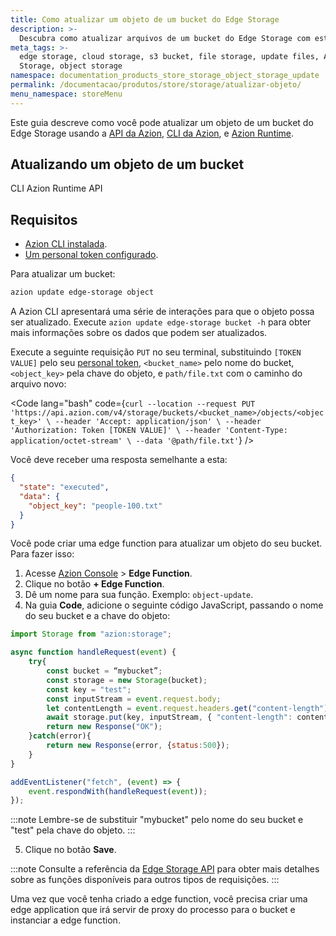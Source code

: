 ```yaml
---
title: Como atualizar um objeto de um bucket do Edge Storage
description: >-
  Descubra como atualizar arquivos de um bucket do Edge Storage com este guia.
meta_tags: >-
  edge storage, cloud storage, s3 bucket, file storage, update files, Azion Edge
  Storage, object storage
namespace: documentation_products_store_storage_object_storage_update
permalink: /documentacao/produtos/store/storage/atualizar-objeto/
menu_namespace: storeMenu
---
```



Este guia descreve como você pode atualizar um objeto de um bucket do Edge Storage usando a [API da Azion](https://api.azion.com/), [CLI da Azion](/pt-br/documentacao/produtos/azion-cli/visao-geral/), e [Azion Runtime](/pt-br/documentacao/runtime/api-reference/storage/).

## Atualizando um objeto de um bucket

<Tabs client:visible>
    <Fragment slot="tab.cli">CLI</Fragment>
    <Fragment slot="tab.runtime">Azion Runtime</Fragment>
    <Fragment slot="tab.api">API</Fragment>

<Fragment slot="panel.cli">

## Requisitos

- [Azion CLI instalada](/pt-br/documentacao/produtos/azion-cli/visao-geral/#instalar-a-azion-cli). 
- [Um personal token configurado](/pt-br/documentacao/devtools/cli/globals/#token).

Para atualizar um bucket: 

```bash 
azion update edge-storage object 
```

A Azion CLI apresentará uma série de interações para que o objeto possa ser atualizado. Execute `azion update edge-storage bucket -h` para obter mais informações sobre os dados que podem ser atualizados. 

</Fragment >

<Fragment slot="panel.api">

Execute a seguinte requisição `PUT` no seu terminal, substituindo `[TOKEN VALUE]` pelo seu [personal token](/pt-br/documentacao/produtos/guias/personal-tokens/), `<bucket_name>` pelo nome do bucket, `<object_key>` pela chave do objeto, e `path/file.txt` com o caminho do arquivo novo:

<Code lang="bash" code={`
curl --location --request PUT 'https://api.azion.com/v4/storage/buckets/<bucket_name>/objects/<object_key>' \
--header 'Accept: application/json' \
--header 'Authorization: Token [TOKEN VALUE]' \
--header 'Content-Type: application/octet-stream' \
--data '@path/file.txt'
`} />

Você deve receber uma resposta semelhante a esta:

```json
{
  "state": "executed",
  "data": {
    "object_key": "people-100.txt"
  }
}
```

</Fragment>

<Fragment slot="panel.runtime">

Você pode criar uma edge function para atualizar um objeto do seu bucket. Para fazer isso:

1. Acesse [Azion Console](/pt-br/documentacao/produtos/guias/como-acessar-o-azion-console/) > **Edge Function**.
2. Clique no botão **+ Edge Function**.
3. Dê um nome para sua função. Exemplo: `object-update`.
4. Na guia **Code**, adicione o seguinte código JavaScript, passando o nome do seu bucket e a chave do objeto:

```js
import Storage from "azion:storage";

async function handleRequest(event) {
    try{
        const bucket = “mybucket”;
        const storage = new Storage(bucket);
        const key = "test";
        const inputStream = event.request.body;
        let contentLength = event.request.headers.get("content-length");
        await storage.put(key, inputStream, { "content-length": contentLength });
        return new Response("OK");
    }catch(error){
        return new Response(error, {status:500});
    }
}

addEventListener("fetch", (event) => {
    event.respondWith(handleRequest(event));
});
```

:::note 
Lembre-se de substituir "mybucket" pelo nome do seu bucket e "test" pela chave do objeto.
:::

5. Clique no botão **Save**.

:::note
Consulte a referência da [Edge Storage API](/pt-br/documentacao/runtime/api-reference/storage/) para obter mais detalhes sobre as funções disponíveis para outros tipos de requisições.
:::

Uma vez que você tenha criado a edge function, você precisa criar uma edge application que irá servir de proxy do processo para o bucket e instanciar a edge function.

<LinkButton link="/pt-br/documentacao/produtos/build/edge-application/primeiros-passos/" label="Primeiros passos de Edge Application" severity="secondary" target="_blank" />
<LinkButton link="/pt-br/documentacao/produtos/guias/build/instanciar-edge-functions/" label="Consulte o guia de como instanciar edge functions" severity="secondary" target="_blank" />

</Fragment>
</Tabs>
